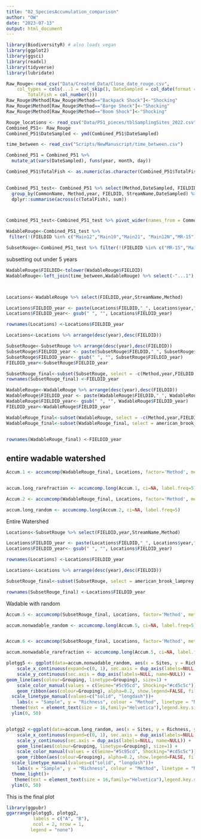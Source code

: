 ```yaml
---
title: "02_SpeciesAccumulation_comparison"
author: "OW"
date: "2023-07-13"
output: html_document
---
```


```r
library(BiodiversityR) # also loads vegan
library(ggplot2)
library(ggsci)
library(readxl)
library(tidyverse)
library(lubridate)

Raw_Rouge<-read_csv("Data/Created_Data/Close_date_rouge.csv", 
    col_types = cols(...1 = col_skip(), DateSampled = col_date(format = "%Y-%m-%d"), 
        TotalFish = col_number()))
Raw_Rouge$Method[Raw_Rouge$Method=="Backpack Shock"]<-"Shocking"
Raw_Rouge$Method[Raw_Rouge$Method=="Barge Shock"]<-"Shocking"
Raw_Rouge$Method[Raw_Rouge$Method=="Boom Shock"]<-"Shocking"

Rouge_locations <- read_csv("Data/P51_pieces/tblSamplingSites_2022.csv")
Combined_P51<- Raw_Rouge
Combined_P51$DateSampled <- ymd(Combined_P51$DateSampled)

time_between <- read_csv("Scripts/NewManuscript/time_between.csv")
```


```r
Combined_P51 = Combined_P51 %>%  
  mutate_at(vars(DateSampled), funs(year, month, day))

Combined_P51$TotalFish <- as.numeric(as.character(Combined_P51$TotalFish)) 

  
Combined_P51_test<- Combined_P51 %>% select(Method,DateSampled, FIELDID,StreamName,CommonName,TotalFish,year) %>%
  group_by(CommonName, Method,year, FIELDID, StreamName,DateSampled) %>%
  dplyr::summarise(across(c(TotalFish), sum))



Combined_P51_test<-Combined_P51_test %>% pivot_wider(names_from = CommonName, values_from = TotalFish) %>% dplyr::mutate(across(where(is.numeric), ~ ifelse(is.na(.), 0, .)))

```



```r
WadableRouge<-Combined_P51_test %>%
 filter(!(FIELDID %in% c("Main12","Main10","Main21", "Main12N","MR-15")))

SubsetRouge<-Combined_P51_test %>% filter(!(FIELDID %in% c("MR-15","Main21")))

```
subsetting out under 5 years
```r
WadableRouge$FIELDID<-tolower(WadableRouge$FIELDID)
WadableRouge<-left_join(time_between,WadableRouge) %>% select(-"...1") %>% filter(year_between <= 5) %>%  filter(!(FIELDID %in% c("main12", "main12n")))




```


```r
Locations<-WadableRouge %>% select(FIELDID,year,StreamName,Method)

Locations$FIELDID_year <- paste(Locations$FIELDID,"_", Locations$year,"_", Locations$Method)
Locations$FIELDID_year<- gsub(" ", "", Locations$FIELDID_year)

rownames(Locations) <-Locations$FIELDID_year

Locations<-Locations %>% arrange(desc(year),desc(FIELDID))
```

```r
SubsetRouge<-SubsetRouge %>% arrange(desc(year),desc(FIELDID))
SubsetRouge$FIELDID_year <- paste(SubsetRouge$FIELDID,"_", SubsetRouge$year,"_", SubsetRouge$Method)
SubsetRouge$FIELDID_year<- gsub(" ", "", SubsetRouge$FIELDID_year)
FIELDID_year<-SubsetRouge$FIELDID_year 

SubsetRouge_final<-subset(SubsetRouge, select = -c(Method,year,FIELDID,StreamName,FIELDID_year,DateSampled))
rownames(SubsetRouge_final) <-FIELDID_year
```
 
 
```r
WadableRouge<-WadableRouge %>% arrange(desc(year),desc(FIELDID))
WadableRouge$FIELDID_year <- paste(WadableRouge$FIELDID,"_", WadableRouge$year,"_", WadableRouge$Method)
WadableRouge$FIELDID_year<- gsub(" ", "", WadableRouge$FIELDID_year)
FIELDID_year<-WadableRouge$FIELDID_year 

WadableRouge_final<-subset(WadableRouge, select = -c(Method,year,FIELDID,StreamName,FIELDID_year,DateSampled))
WadableRouge_final<-subset(WadableRouge_final, select = american_brook_lamprey:yellow_perch)

 
rownames(WadableRouge_final) <-FIELDID_year
```
 
 
## entire wadable watershed ##
 
```r
Accum.1 <- accumcomp(WadableRouge_final, Locations, factor='Method', method='rarefaction')


accum.long_rarefraction <- accumcomp.long(Accum.1, ci=NA, label.freq=5)

Accum.2 <- accumcomp(WadableRouge_final, Locations, factor='Method', method='random')

accum.long_random <- accumcomp.long(Accum.2, ci=NA, label.freq=5)

```

Entire Watershed

```r
Locations<-SubsetRouge %>% select(FIELDID,year,StreamName,Method)

Locations$FIELDID_year <- paste(Locations$FIELDID,"_", Locations$year,"_", Locations$Method)
Locations$FIELDID_year<- gsub(" ", "", Locations$FIELDID_year)

rownames(Locations) <-Locations$FIELDID_year

Locations<-Locations %>% arrange(desc(year),desc(FIELDID))

SubsetRouge_final<-subset(SubsetRouge, select = american_brook_lamprey:yellow_perch)

rownames(SubsetRouge_final) <-Locations$FIELDID_year
```

Wadable with random
```r
Accum.5 <- accumcomp(SubsetRouge_final, Locations, factor='Method', method='random')

accum.nonwadable_random <- accumcomp.long(Accum.5, ci=NA, label.freq=5)


Accum.6 <- accumcomp(SubsetRouge_final, Locations, factor='Method', method='rarefaction')

accum.nonwadable_rarefraction <- accumcomp.long(Accum.5, ci=NA, label.freq=5)
```


```r
plotgg5 <- ggplot(data=accum.nonwadable_random, aes(x = Sites, y = Richness, ymax = UPR, ymin = LWR)) + 
    scale_x_continuous(expand=c(0, 1), sec.axis = dup_axis(labels=NULL, name=NULL)) +
    scale_y_continuous(sec.axis = dup_axis(labels=NULL, name=NULL)) +
geom_line(aes(colour=Grouping, linetype=Grouping), size=1) +
    scale_color_manual(values = c(Seine="#5c95cd", Shocking="#cd5c5c"))+
    geom_ribbon(aes(colour=Grouping), alpha=0.2, show.legend=FALSE, fill="grey79") +
  scale_linetype_manual(values=c("solid", "longdash"))+
    labs(x = "Sample", y = "Richness", colour = "Method", linetype = "Method") +theme_light()+
  theme(text = element_text(size = 16,family="Helvetica"),legend.key.size = unit(.35,"cm"))+ 
  ylim(0, 50)



```

```r
plotgg2 <-ggplot(data=accum.long_random, aes(x = Sites, y = Richness, ymax = UPR, ymin = LWR)) + 
    scale_x_continuous(expand=c(0, 1), sec.axis = dup_axis(labels=NULL, name=NULL)) +
    scale_y_continuous(sec.axis = dup_axis(labels=NULL, name=NULL)) +
    geom_line(aes(colour=Grouping, linetype=Grouping), size=1) +
    scale_color_manual(values = c(Seine="#5c95cd", Shocking="#cd5c5c"))+
    geom_ribbon(aes(colour=Grouping), alpha=0.2, show.legend=FALSE, fill="grey79") +
  scale_linetype_manual(values=c("solid", "longdash"))+
    labs(x = "Sample", y = "Richness", colour = "Method", linetype = "Method")+
  theme_light()+
   theme(text = element_text(size = 16,family="Helvetica"),legend.key.size = unit(.35,"cm"))+ 
  ylim(0, 50)
```

This is the final plot
```r
library(ggpubr)
ggarrange(plotgg5, plotgg2, 
          labels = c("A", "B"),
          ncol = 2, nrow = 1,
         legend = "none")
```

